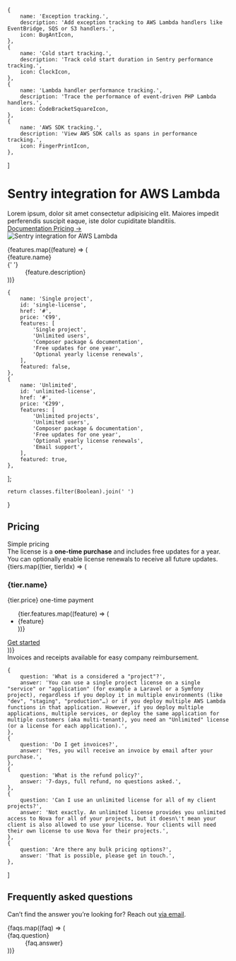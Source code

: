 
    {
        name: 'Exception tracking.',
        description: 'Add exception tracking to AWS Lambda handlers like EventBridge, SQS or S3 handlers.',
        icon: BugAntIcon,
    },
    {
        name: 'Cold start tracking.',
        description: 'Track cold start duration in Sentry performance tracking.',
        icon: ClockIcon,
    },
    {
        name: 'Lambda handler performance tracking.',
        description: 'Trace the performance of event-driven PHP Lambda handlers.',
        icon: CodeBracketSquareIcon,
    },
    {
        name: 'AWS SDK tracking.',
        description: 'View AWS SDK calls as spans in performance tracking.',
        icon: FingerPrintIcon,
    },
]

<div className="py-8 pb-12">
    <div className="mx-auto max-w-7xl px-6 lg:px-8">
        <div className="mx-auto max-w-2xl sm:text-center">
            <Breadcrumbs pages={[
                { name: 'Sentry', href: '/sentry/' },
            ]} />
            <h1 className="mt-20 sm:mt-24 text-4xl font-bold tracking-tight text-gray-900 sm:text-6xl">
                Sentry integration for AWS Lambda
            </h1>
            <div className="mt-6 text-lg leading-8 text-gray-600">
                Lorem ipsum, dolor sit amet consectetur adipisicing elit. Maiores impedit perferendis suscipit
                eaque, iste
                dolor cupiditate blanditiis.
            </div>
            <div className="mt-10 flex items-center justify-center gap-x-6">
                <a
                    href="#"
                    className="rounded-md bg-blue-500 px-3.5 py-2.5 text-sm font-semibold text-white shadow-sm hover:bg-blue-700 focus-visible:outline focus-visible:outline-2 focus-visible:outline-offset-2 focus-visible:outline-blue-500"
                >
                    Documentation
                </a>
                <a href="#" className="text-sm font-semibold leading-6 text-gray-900">
                    Pricing <span aria-hidden="true">→</span>
                </a>
            </div>
        </div>
    </div>
    <div className="relative overflow-hidden pt-16">
        <div className="mx-auto max-w-7xl px-6 lg:px-8">
            <Image
                src={sentry}
                alt="Sentry integration for AWS Lambda"
                className="mb-[-12%] rounded-xl shadow-2xl ring-1 ring-gray-900/10"
            />
            <div className="relative" aria-hidden="true">
                <div className="absolute -inset-x-20 bottom-0 bg-gradient-to-t from-white pt-[7%]" />
            </div>
        </div>
    </div>
    <div className="mx-auto mt-16 max-w-7xl px-6 sm:mt-20 md:mt-24 lg:px-8">
        <dl className="mx-auto grid max-w-2xl grid-cols-1 gap-x-6 gap-y-10 text-base leading-7 text-gray-600 sm:grid-cols-2 lg:mx-0 lg:max-w-none lg:grid-cols-2 lg:gap-x-8 lg:gap-y-16">
            {features.map((feature) => (
                <div key={feature.name} className="relative pl-9">
                    <dt className="inline font-semibold text-gray-900">
                        <feature.icon className="absolute left-1 top-1 h-5 w-5 text-blue-500"
                                      aria-hidden="true" />
                        {feature.name}
                    </dt>
                    {' '}
                    <dd className="inline">{feature.description}</dd>
                </div>
            ))}
        </dl>
    </div>
</div>


    {
        name: 'Single project',
        id: 'single-license',
        href: '#',
        price: '€99',
        features: [
            'Single project',
            'Unlimited users',
            'Composer package & documentation',
            'Free updates for one year',
            'Optional yearly license renewals',
        ],
        featured: false,
    },
    {
        name: 'Unlimited',
        id: 'unlimited-license',
        href: '#',
        price: '€299',
        features: [
            'Unlimited projects',
            'Unlimited users',
            'Composer package & documentation',
            'Free updates for one year',
            'Optional yearly license renewals',
            'Email support',
        ],
        featured: true,
    },
];

    return classes.filter(Boolean).join(' ')
}

<div id="pricing" className="relative isolate bg-white px-6 py-24 sm:py-32 lg:px-8">
    <div className="absolute inset-x-0 -top-3 -z-10 transform-gpu overflow-hidden px-36 blur-3xl" aria-hidden="true">
        <div
            className="mx-auto aspect-[1155/678] w-[72.1875rem] bg-gradient-to-tr from-blue-100 to-blue-500 opacity-30"
            style={{
                clipPath:
                    'polygon(74.1% 44.1%, 100% 61.6%, 97.5% 26.9%, 85.5% 0.1%, 80.7% 2%, 72.5% 32.5%, 60.2% 62.4%, 52.4% 68.1%, 47.5% 58.3%, 45.2% 34.5%, 27.5% 76.7%, 0.1% 64.9%, 17.9% 100%, 27.6% 76.8%, 76.1% 97.7%, 74.1% 44.1%)',
            }}
        />
    </div>
    <div className="mx-auto max-w-2xl text-center lg:max-w-4xl">
        <h2 className="text-base font-semibold leading-7 text-blue-600">Pricing</h2>
        <div className="mt-2 text-4xl font-bold tracking-tight text-gray-900 sm:text-5xl">
            Simple pricing
        </div>
    </div>
    <div className="mx-auto mt-6 max-w-2xl text-center text-lg leading-8 text-gray-600">
        The license is a <strong>one-time purchase</strong> and includes free updates for a year.
        You can optionally enable license renewals to receive all future updates.
    </div>
    <div className="mx-auto mt-16 grid max-w-lg grid-cols-1 items-center gap-y-6 sm:mt-20 sm:gap-y-0 lg:max-w-4xl lg:grid-cols-2">
        {tiers.map((tier, tierIdx) => (
            <div
                key={tier.id}
                className={classNames(
                    tier.featured ? 'relative bg-white shadow-2xl' : 'bg-white/60 sm:mx-8 lg:mx-0',
                    tier.featured
                        ? ''
                        : tierIdx === 0
                            ? 'rounded-t-3xl sm:rounded-b-none lg:rounded-tr-none lg:rounded-bl-3xl'
                            : 'sm:rounded-t-none lg:rounded-tr-3xl lg:rounded-bl-none',
                    'rounded-3xl p-8 ring-1 ring-gray-900/10 sm:p-10'
                )}
            >
                <h3 id={tier.id} className="text-base font-semibold leading-7 text-blue-600">
                    {tier.name}
                </h3>
                <div className="mt-4 flex items-baseline gap-x-2">
                    <span className="text-5xl font-bold tracking-tight text-gray-900">{tier.price}</span>
                    <span className="text-xs text-gray-500">one-time payment</span>
                </div>
                <ul role="list" className="mt-8 space-y-3 text-sm leading-6 text-gray-600 sm:mt-10">
                    {tier.features.map((feature) => (
                        <li key={feature} className="flex gap-x-3">
                            <CheckIcon className="h-6 w-5 flex-none text-blue-600" aria-hidden="true" />
                            {feature}
                        </li>
                    ))}
                </ul>
                <a
                    href={tier.href}
                    aria-describedby={tier.id}
                    className={classNames(
                        tier.featured
                            ? 'bg-blue-600 text-white shadow hover:bg-blue-500'
                            : 'text-blue-600 ring-1 ring-inset ring-blue-200 hover:ring-blue-300',
                        'mt-8 block rounded-md py-2.5 px-3.5 text-center text-sm font-semibold focus-visible:outline focus-visible:outline-2 focus-visible:outline-offset-2 focus-visible:outline-blue-600 sm:mt-10'
                    )}
                >
                    Get started
                </a>
            </div>
        ))}
    </div>
    <div className="mx-auto mt-12 grid max-w-lg text-gray-500 text-sm">
        Invoices and receipts available for easy company reimbursement.
    </div>
</div>


    {
        question: 'What is a considered a "project"?',
        answer: 'You can use a single project license on a single "service" or "application" (for example a Laravel or a Symfony project), regardless if you deploy it in multiple environments (like "dev", "staging", "production"…) or if you deploy multiple AWS Lambda functions in that application. However, if you deploy multiple applications, multiple services, or deploy the same application for multiple customers (aka multi-tenant), you need an "Unlimited" license (or a license for each application).',
    },
    {
        question: 'Do I get invoices?',
        answer: 'Yes, you will receive an invoice by email after your purchase.',
    },
    {
        question: 'What is the refund policy?',
        answer: '7-days, full refund, no questions asked.',
    },
    {
        question: 'Can I use an unlimited license for all of my client projects?',
        answer: 'Not exactly. An unlimited license provides you unlimited access to Nova for all of your projects, but it doesn\'t mean your client is also allowed to use your license. Your clients will need their own license to use Nova for their projects.',
    },
    {
        question: 'Are there any bulk pricing options?',
        answer: 'That is possible, please get in touch.',
    },
]

<div id="faq" className="bg-white">
    <div className="mx-auto max-w-7xl px-6 py-24 sm:pt-32 lg:px-8 lg:py-40">
        <div className="lg:grid lg:grid-cols-12 lg:gap-8">
            <div className="lg:col-span-5">
                <h2 className="text-2xl font-bold leading-10 tracking-tight text-gray-900">Frequently asked questions</h2>
                <div className="mt-4 text-base leading-7 text-gray-600">
                    Can’t find the answer you’re looking for? Reach out <a href="mailto:matthieu@bref.sh" className="font-semibold text-blue-600 hover:text-blue-500">via email</a>.
                </div>
            </div>
            <div className="mt-10 lg:col-span-7 lg:mt-0">
                <dl className="space-y-10">
                    {faqs.map((faq) => (
                        <div key={faq.question}>
                            <dt className="text-base font-semibold leading-7 text-gray-900">{faq.question}</dt>
                            <dd className="mt-2 text-base leading-7 text-gray-600">{faq.answer}</dd>
                        </div>
                    ))}
                </dl>
            </div>
        </div>
    </div>
</div>

